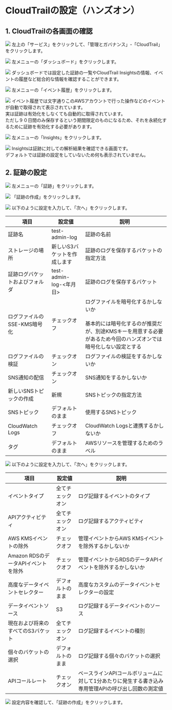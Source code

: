 # CloudTrailの設定（ハンズオン）
## 1. CloudTrailの各画面の確認
![](../../aws_cp_cloudtrail_hands_on_setting_cloudtrail_1.png)
左上の「サービス」をクリックして、「管理とガバナンス」-「CloudTrail」をクリックします。

![](../../aws_cp_cloudtrail_hands_on_setting_cloudtrail_2.png)
左メニューの「ダッシュボード」をクリックします。

![](../../aws_cp_cloudtrail_hands_on_setting_cloudtrail_3.png)
ダッシュボードでは設定した証跡の一覧やCloudTrail Insightsの情報、イベントの履歴など総合的な情報を確認することができます。

![](../../aws_cp_cloudtrail_hands_on_setting_cloudtrail_4.png)
左メニューの「イベント履歴」をクリックします。

![](../../aws_cp_cloudtrail_hands_on_setting_cloudtrail_5.png)
イベント履歴では文字通りこのAWSアカウントで行った操作などのイベントが自動で取得されて表示されています。  
実は証跡は有効化をしなくても自動的に取得されています。  
ただし９０日間のみ保存するという期間限定のものになるため、それを永続化するために証跡を有効化する必要があります。

![](../../aws_cp_cloudtrail_hands_on_setting_cloudtrail_6.png)
左メニューの「Insights」をクリックします。

![](../../aws_cp_cloudtrail_hands_on_setting_cloudtrail_7.png)
Insightsは証跡に対しての解析結果を確認できる画面です。  
デフォルトでは証跡の設定をしていないため何も表示されていません。

## 2. 証跡の設定
![](../../aws_cp_cloudtrail_hands_on_setting_cloudtrail_8.png)
左メニューの「証跡」をクリックします。

![](../../aws_cp_cloudtrail_hands_on_setting_cloudtrail_9.png)
「証跡の作成」をクリックします。

![](../../aws_cp_cloudtrail_hands_on_setting_cloudtrail_10.png)
以下のように設定を入力して、「次へ」をクリックします。

| 項目 | 設定値 | 説明 |
|-------|-------|-------|
| 証跡名 | test-admin-log | 証跡の名前 |
| ストレージの場所 | 新しいS3バケットを作成します | 証跡のログを保存するバケットの指定方法 |
| 証跡ログバケットおよびフォルダ | test-admin-log-<年月日> | 証跡のログを保存するバケット |
| ログファイルのSSE-KMS暗号化 | チェックオフ | ログファイルを暗号化するかしないか<br/><br/>基本的には暗号化するのが推奨だが、別途KMSキーを用意する必要があるため今回のハンズオンでは暗号化しない設定とする |
| ログファイルの検証 | チェックオン | ログファイルの検証をするかしないか |
| SNS通知の配信 | チェックオン | SNS通知をするかしないか |
| 新しいSNSトピックの作成 | 新規 | SNSトピックの指定方法 |
| SNSトピック | デフォルトのまま | 使用するSNSトピック |
| CloudWatch Logs | チェックオフ | CloudWatch Logsと連携するかしないか |
| タグ | デフォルトのまま | AWSリソースを管理するためのラベル |

![](../../aws_cp_cloudtrail_hands_on_setting_cloudtrail_11.png)
以下のように設定を入力して、「次へ」をクリックします。

| 項目 | 設定値 | 説明 |
|-------|-------|-------|
| イベントタイプ | 全てチェックオン | ログ記録するイベントのタイプ |
| APIアクティビティ | 全てチェックオン | ログ記録するアクティビティ |
| AWS KMSイベントの除外 | チェックオフ | 管理イベントからAWS KMSイベントを除外するかしないか |
| Amazon RDSのデータAPIイベントを除外 | チェックオフ | 管理イベントからRDSのデータAPIイベントを除外するかしないか |
| 高度なデータイベントセレクター | デフォルトのまま | 高度なカスタムのデータイベントセレクターの設定 |
| データイベントソース | S3 | ログ記録するデータイベントのソース |
| 現在および将来のすべてのS3バケット | 全てチェックオン | ログ記録するイベントの種別 |
| 個々のバケットの選択 | デフォルトのまま | ログ記録する個々のバケットの選択 |
| APIコールレート | チェックオン | ベースラインAPIコールボリュームに対して1分あたりに発生する書き込み専用管理APIの呼び出し回数の測定値 |

![](../../aws_cp_cloudtrail_hands_on_setting_cloudtrail_12.png)
設定内容を確認して、「証跡の作成」をクリックします。

